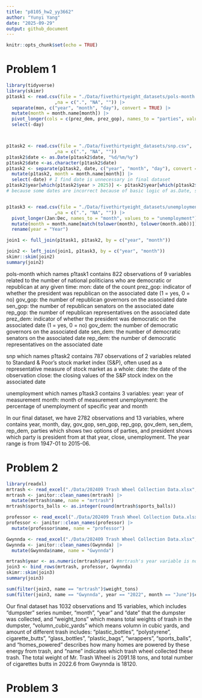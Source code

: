 ```yaml
---
title: "p8105_hw2_yy3662"
author: "Yunyi Yang"
date: "2025-09-29"
output: github_document
---
```


```r
knitr::opts_chunk$set(echo = TRUE)
```

# Problem 1

```r
library(tidyverse)
library(skimr)
p1task1 <- read.csv(file = "./Data/fivethirtyeight_datasets/pols-month.csv",
                  ,na = c(".", "NA", "")) |>
  separate(mon, c("year", "month", "day"), convert = TRUE) |>
  mutate(month = month.name[month]) |>
  pivot_longer(cols = c(prez_dem, prez_gop), names_to = "parties", values_to = "president") |>
  select(-day)



p1task2 <- read.csv(file = "./Data/fivethirtyeight_datasets/snp.csv",
                  ,na = c(".", "NA", ""))
p1task2$date <- as.Date(p1task2$date, "%d/%m/%y")
p1task2$date <-as.character(p1task2$date)
p1task2 <- separate(p1task2, date, c("year", "month", "day"), convert = TRUE) |>
  mutate(p1task2, month = month.name[month]) |>
  select(-date) # I find date is unnecessary in final dataset
p1task2$year[which(p1task2$year > 2025)] <- p1task2$year[which(p1task2$year > 2025)] - 100L
# because some dates are incorrect because of basic logic of as.Date, so we convert some years like 2065 back to 1965.


p1task3 <- read.csv(file = "./Data/fivethirtyeight_datasets/unemployment.csv",
                  ,na = c(".", "NA", "")) |>
  pivot_longer(Jan:Dec, names_to = "month", values_to = "unemployment") |>
  mutate(month = month.name[match(tolower(month), tolower(month.abb))]) |>
  rename(year = "Year")

join1 <- full_join(p1task1, p1task2, by = c("year", "month"))

join2 <- left_join(join1, p1task3, by = c("year", "month"))
skimr::skim(join2)
summary(join2)
```

pols-month which names p1task1 contains 822 observations of 9 variables related to the number of national politicians who are democratic or republican at any given time:
mon: date of the count
prez_gop: indicator of whether the president was republican on the associated date (1 = yes, 0 = no)
gov_gop: the number of republican governors on the associated date
sen_gop: the number of republican senators on the associated date
rep_gop: the number of republican representatives on the associated date
prez_dem: indicator of whether the president was democratic on the associated date (1 = yes, 0 = no)
gov_dem: the number of democratic governors on the associated date
sen_dem: the number of democratic senators on the associated date
rep_dem: the number of democratic representatives on the associated date

snp which names p1task2 contains 787 observations of 2 variables related to Standard & Poor’s stock market index (S&P), often used as a representative measure of stock market as a whole:
date: the date of the observation
close: the closing values of the S&P stock index on the associated date

unemployment which names p1task3 contains 3 variables:
year: year of measurement
month: month of measurement
unemployment: the percentage of unemployment of specific year and month

In our final dataset, we have 2782 observations and 13 variables, where contains year, month, day, gov_gop, sen_gop, rep_gop, gov_dem, sen_dem, rep_dem, parties which shows two options of parties, and president shows which party is president from at that year, close, unemployment. The year range is from 1947-01 to 2015-06.

# Problem 2
```r
library(readxl)
mrtrash <- read_excel("./Data/202409 Trash Wheel Collection Data.xlsx", sheet = 1, range = "A2:N653")
mrtrash <- janitor::clean_names(mrtrash) |>
  mutate(mrtrash$name, name = "mrtrash")
mrtrash$sports_balls <- as.integer(round(mrtrash$sports_balls))

professor <- read_excel("./Data/202409 Trash Wheel Collection Data.xlsx", sheet = 2, range = "A2:M120")
professor <- janitor::clean_names(professor) |>
  mutate(professor$name, name = "professor")

Gwynnda <- read_excel("./Data/202409 Trash Wheel Collection Data.xlsx", sheet = 4, range = "A2:L265")
Gwynnda <- janitor::clean_names(Gwynnda) |>
  mutate(Gwynnda$name, name = "Gwynnda")

mrtrash$year <- as.numeric(mrtrash$year) #mrtrash's year variable is not numeric as professor and Gwynnda
join3 <- bind_rows(mrtrash, professor, Gwynnda)
skimr::skim(join3)
summary(join3)

sum(filter(join3, name == "mrtrash")$weight_tons)
sum(filter(join3, name == "Gwynnda", year == "2022", month == "June")$cigarette_butts)
```
Our final dataset has 1032 observations and 15 variables, which includes "dumpster" series number, "month", "year" and "date" that the dumpster was collected, and "weight_tons" which means total weights of trash in the dumpster, "volumn_cubic_yards" which means volumn in cubic yards, and amount of different trash includes: "plastic_bottles", "polystyrene", cigarette_butts", "glass_bottles", "plastic_bags", "wrappers", "sports_balls", and "homes_powered" describes how many homes are powered by these energy from trash, and "name" indicates which trash wheel collected these trash. 
The total weight of Mr. Trash Wheel is 2091.18 tons, and total number of cigarettes butts in 2022.6 from Gwynnda is 18120.

# Problem 3
```r
```